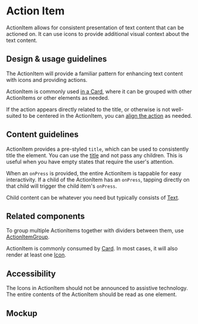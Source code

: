 
<Meta title="Components/Layouts and Structure/ActionItem" />

# Action Item

ActionItem allows for consistent presentation of text content that can be
actioned on. It can use icons to provide additional visual context about the
text content.

## Design & usage guidelines

The ActionItem will provide a familiar pattern for enhancing text content with
icons and providing actions.

ActionItem is commonly used
[in a Card](../?path=/story/components-layouts-and-structure-actionitem-mobile--in-a-card),
where it can be grouped with other ActionItems or other elements as needed.

If the action appears directly related to the title, or otherwise is not
well-suited to be centered in the ActionItem, you can
[align the action](../?path=/story/components-layouts-and-structure-actionitem-mobile--action-alignment)
as needed.

## Content guidelines

ActionItem provides a pre-styled `title`, which can be used to consistently
title the element. You can use the
[title](../?path=/story/components-layouts-and-structure-actionitem-mobile--title-only)
and not pass any children. This is useful when you have empty states that
require the user's attention.

When an `onPress` is provided, the entire ActionItem is tappable for easy
interactivity. If a child of the ActionItem has an `onPress`, tapping directly
on that child will trigger the child item's `onPress`.

Child content can be whatever you need but typically consists of
[Text](../?path=/docs/components-text-and-typography-text--docs).

## Related components

To group multiple ActionItems together with dividers between them, use
[ActionItemGroup](../?path=/docs/components-layouts-and-structure-actionitemgroup--docs).

ActionItem is commonly consumed by
[Card](../?path=/docs/components-layouts-and-structure-card--docs). In most
cases, it will also render at least one
[Icon](../?path=/docs/components-images-and-icons-icon--docs).

## Accessibility

The Icons in ActionItem should not be announced to assistive technology. The
entire contents of the ActionItem should be read as one element.

## Mockup
